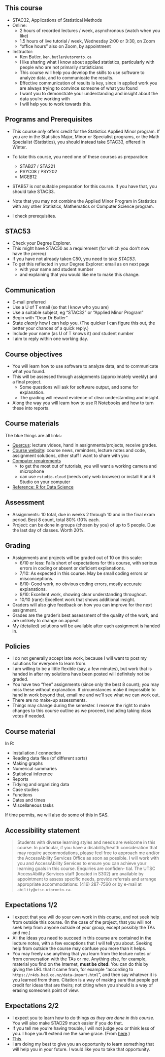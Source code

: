 

## This course

- STAC32, Applications of Statistical Methods
- Online:
  - 2 hours of recorded lectures / week, asynchronous (watch when you like)
  - 1.5 hours of live tutorial / week, Wednesday 2:00 or 3:30, on Zoom
  - "office hours" also on Zoom, by appointment
- Instructor:
  - Ken Butler, `ken.butler@utoronto.ca`
  - I like sharing what I know about applied statistics, particularly with people who are not primarily statisticians
  - This course will help you develop the skills to use software to analyze data, and to communicate the results.
  - Effective communication of results is key, since in applied work you are always trying to convince someone of what you found
  - I want you to demonstrate your understanding and insight about the data you're working with
  - I will help you to work towards this.
  
## Programs and Prerequisites

- This course *only* offers credit for the Statistics Applied Minor program. If you are in the Statistics Major, Minor or Specialist programs, or the Math Specialist (Statistics), you should instead take STAC33, offered in Winter.
- To take this course, you need one of these courses as preparation:
  - STAB27 / STA221
  - PSYC08 / PSY202
  - MGEB12
  
- STAB57 is *not* suitable preparation for this course. If you have that, you should take STAC33.

- Note that you may not combine the Applied Minor Program in Statistics with any other Statistics, Mathematics or Computer Science program.
- I check prerequisites.

## STAC53

- Check your Degree Explorer.
- This might have STAC50 as a requirement (for which you don't now have the prereq)
- If you have not already taken C50, you need to take *STAC53*.
- To get this reflected in your Degree Explorer: email as on next page
   - with your name and student number
   - and explaining that you would like me to make this change.


  
## Communication

- E-mail preferred
- Use a U of T email (so that I know who you are)
- Use a suitable subject, eg "STAC32" or "Applied Minor Program"
- Begin with "Dear Dr Butler"
- State *clearly* how I can help you. (The quicker I can figure this out, the better your chances of a quick reply.)
- Include your name (as U of T knows it) *and* student number
- I aim to reply within one working day.

## Course objectives

- You will learn how to use software to analyze data, and to communicate what you found.
- This will be assessed through assignments (approximately weekly) and a final project. 
  - Some questions will ask for software output, and some for explanation.
  - The grading will reward evidence of clear understanding and insight.
- Along the way you will learn how to use R Notebooks and how to turn these into reports.

## Course materials

The blue things are all links:

- [Quercus](https://q.utoronto.ca/): lecture videos, hand in assignments/projects, receive grades.
- [Course website](http://ritsokiguess.site/STAC32/): course news, reminders, lecture notes and code, assignment solutions, other stuff I want to share with you
- [Computer requirements](https://www.viceprovoststudents.utoronto.ca/covid-19/tech-requirements-online-learning/)
  - to get the most out of tutorials, you will want a working camera and microphone
  - can use `rstudio.cloud` (needs only web browser) or install R and R Studio on your computer
- [Reference: R for Data Science](https://r4ds.had.co.nz/)

## Assessment

- Assignments: 10 total, due in weeks 2 through 10 and in the final exam period. Best 8 count, total 80% (10% each.
- Project: can be done in groups (chosen by you) of up to 5 people. Due the last day of classes. Worth 20%.

## Grading

- Assignments and projects will be graded out of 10 on this scale:
  - 6/10 or less: Falls short of expectations for this course, with serious errors in coding or absent or deficient explanations.
  - 7/10: As expected in this course. May be small coding errors or misconceptions.
  - 8/10: Good work, no obvious coding errors, mostly accurate explanations.
  - 9/10: Excellent work, showing clear understanding throughout. 
  - 10/10 (rare): Excellent work that shows additional insight.
- Graders will also give feedback on how you can improve for the next assignment.
- Grades are the grader's best assessment of the quality of the work, and are unlikely to change on appeal.
- My (detailed) solutions will be available after each assignment is handed in.

## Policies

- I do not generally accept late work, because I will want to post my solutions for everyone to learn from.
- I am willing to be a little flexible (say, a few minutes), but work that is handed in after my solutions have been posted will definitely not be graded.
- You have two "free" assignments (since only the best 8 count); you may miss these without explanation. If circumstances make it impossible to hand in work beyond that, email me and we'll see what we can work out.
- There are no make-up assessments.
- Things may change during the semester. I reserve the right to make changes to this course outline as we proceed, including taking class votes if needed.

## Course material

In R:

- Installation / connection
- Reading data files (of different sorts)
- Making graphs
- Numerical summaries
- Statistical inference
- Reports
- Tidying and organizing data
- Case studies
- Functions 
- Dates and times
- Miscellaneous tasks

If time permits, we will also do some of this in SAS.

## Accessibility statement

> Students with diverse learning styles and needs are welcome in this
> course. In particular, if you have a disability/health consideration
> that may require accommodations, please feel free to approach
> me and/or the AccessAbility Services Office as soon as possible.
> I will work with you and AccessAbility Services to ensure you can
> achieve your learning goals in this course. Enquiries are confiden-
> tial. The UTSC AccessAbility Services staff (located in S302) are
> available by appointment to assess specific needs, provide referrals
> and arrange appropriate accommodations: (416) 287-7560 or by
> e-mail at `ability@utsc.utoronto.ca`.


## Expectations 1/2

- I expect that you will do your own work in this course, and not seek help from outside this course. (In the case of the project, that you will not seek help from anyone outside of your group, except possibly the TAs and me.)
- All the ideas you need to succeed in this course are contained in the lecture notes, with a few exceptions that I will tell you about. Seeking help from outside the course may confuse you more than it helps.
- You may freely use anything that you learn from the lecture notes or from conversation with the TAs or me. Anything else, for example, material you find on the Internet, **must be cited**. You can do this by giving the URL that it came from, for example "according to `https://r4ds.had.co.nz/data-import.html`", and then say whatever it is you learned from there. Citation is a way of making sure that people get credit for ideas that are theirs; not citing when you should is a way of erasing someone's point of view.

## Expectations 2/2

- I expect you to learn how to do things *as they are done in this course*. You will also make STAD29 much easier if you do that.
- If you tell me you’re having trouble, I will not judge you or think less of you. I hope you’ll extend me the same grace. (From [here](https://econf20.classes.andrewheiss.com/syllabus/).)
- [This](https://twitter.com/i/status/1293543531496308736).
- I am doing my best to give you an opportunity to learn something that will help you in your future. I would like you to take that opportunity.


